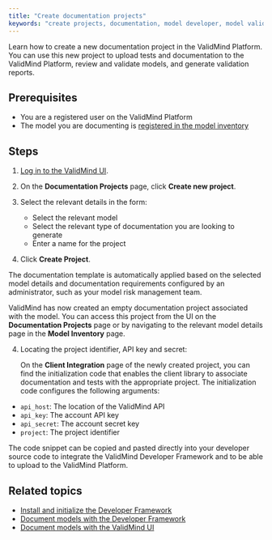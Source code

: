 ```yaml
---
title: "Create documentation projects"
keywords: "create projects, documentation, model developer, model validator, model risk management, ValidMind"
---
```


Learn how to create a new documentation project in the ValidMind Platform. You can use this new project to upload tests and documentation to the ValidMind Platform, review and validate models, and generate validation reports. 

## Prerequisites

- You are a registered user on the ValidMind Platform
- The model you are documenting is [registered in the model inventory](register-models.qmd)

## Steps

1. [Log in to the ValidMind UI]({{< var vm_ui >}}).
   
2. On the **Documentation Projects** page, click **Create new project**.
   
3. Select the relevant details in the form:

   - Select the relevant model 
   - Select the relevant type of documentation you are looking to generate 
   - Enter a name for the project 

4. Click **Create Project**.

::: {.column-margin}
::: {.callout-tip}
The documentation template is automatically applied based on the selected model details and documentation requirements configured by an administrator, such as your model risk management team.
:::
:::

ValidMind has now created an empty documentation project associated with the model. You can access this project from the UI on the **Documentation Projects** page or by navigating to the relevant model details page in the **Model Inventory** page.

<!--- TO DO I believe this will move, so we need to revisit this --->
4. Locating the project identifier, API key and secret:
   
   On the **Client Integration** page of the newly created project, you can find the initialization code that enables the client library to associate documentation and tests with the appropriate project. The initialization code configures the following arguments: 

- `api_host`: The location of the ValidMind API
- `api_key`: The account API key
- `api_secret`: The account secret key
- `project`: The project identifier

The code snippet can be copied and pasted directly into your developer source code to integrate the ValidMind Developer Framework and to be able to upload to the ValidMind Platform.

<!---
## Troubleshooting

[Include any common issues or errors that may arise during the task and how to resolve them.]
---> 

## Related topics

- [Install and initialize the Developer Framework](install-and-initialize-developer-framework.qmd)
- [Document models with the Developer Framework](document-models-with-framework.qmd)
- [Document models with the ValidMind UI](document-models-with-ui.qmd)
